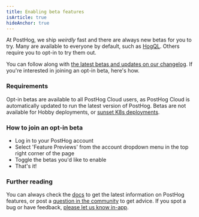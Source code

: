 ```yaml
---
title: Enabling beta features
isArticle: true
hideAnchor: true
---
```


At PostHog, we ship _weirdly_ fast and there are always new betas for you to try. Many are available to everyone by default, such as [HogQL](/docs/hogql). Others require you to opt-in to try them out.

You can follow along with [the latest betas and updates on our changelog](/changelog). If you're interested in joining an opt-in beta, here's how.

### Requirements

Opt-in betas are available to all PostHog Cloud users, as PostHog Cloud is automatically updated to run the latest version of PostHog. Betas are not available for Hobby deployments, or [sunset K8s deployments](/blog/sunsetting-helm-support-posthog). 

### How to join an opt-in beta

- Log in to your PostHog account
- Select 'Feature Previews' from the account dropdown menu in the top right corner of the page
- Toggle the betas you'd like to enable
- That's it!

### Further reading
You can always check the [docs](/docs) to get the latest information on PostHog features, or post a [question in the community](/questions) to get advice. If you spot a bug or have feedback, [please let us know in-app](http://app.posthog.com/home#supportModal).